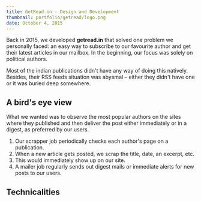 ```yaml
---
title: GetRead.in - Design and Development
thumbnail: portfolio/getread/logo.png
date: October 4, 2015
---
```


Back in 2015, we developed **getread.in** that solved one problem we personally
faced: an easy way to subscribe to our favourite author and get their latest
articles in our mailbox. In the beginning, our focus was solely on political
authors.

Most of the indian publications didn't have any way of doing this natively.
Besides, their RSS feeds situation was abysmal – either they didn't have one or
it was buried deep somewhere.

## A bird's eye view

What we wanted was to observe the most popular authors on the sites where they
published and then deliver the post either immediately or in a digest, as
preferred by our users.

1. Our scrapper job periodically checks each author's page on a publication.
2. When a new article gets posted, we scrap the title, date, an excerpt, etc.
3. This would immediately show up on our site.
4. A mailer job regularly sends out digest mails or immediate alerts for new
   posts to our users.

## Technicalities
